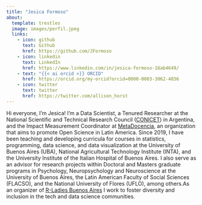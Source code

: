 ```yaml
---
title: "Jesica Formoso"
about:
  template: trestles
  image: images/perfil.jpeg
  links:
    - icon: github
      text: Github
      href: https://github.com/JFormoso
    - icon: linkedin
      text: LinkedIn
      href: https://www.linkedin.com/in/jesica-formoso-16ab4649/
    - text: "{{< ai orcid >}} ORCID"
      href: https://orcid.org/my-orcid?orcid=0000-0003-3062-4036
    - icon: twitter
      text: twitter
      href: https://twitter.com/allison_horst
---
```


Hi everyone, I’m Jesica! I'm a Data Scientist, a Tenured Researcher at the National Scientific and Technical Research Council ([CONICET](https://www.conicet.gov.ar/?lan=en)) in Argentina, and the Impact Measurement Coordinator at [MetaDocencia](https://www.metadocencia.org/), an organization that aims to promote Open Science in Latin America. Since 2019, I have been teaching and developing curricula for courses in statistics, programming, data science, and data visualization at the University of Buenos Aires (UBA), National Agricultural Technology Institute (INTA), and the University Institute of the Italian Hospital of Buenos Aires. I also serve as an advisor for research projects within Doctoral and Masters graduate programs in Psychology, Neuropsychology and Neuroscience at the University of Buenos Aires, the Latin American Faculty of Social Sciences (FLACSO), and the National University of Flores (UFLO), among others.As an organizer of [R-Ladies Buenos Aires](https://rladiesba.netlify.app/) I work to foster diversity and inclusion in the tech and data science communities.
